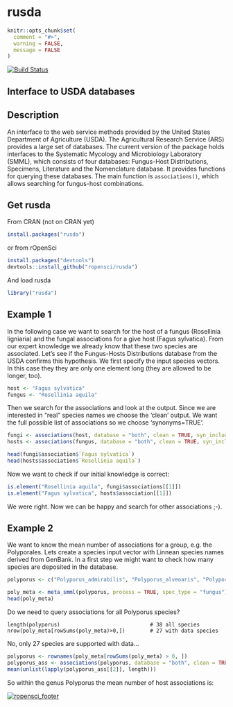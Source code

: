 rusda
=======

```r
knitr::opts_chunk$set(
  comment = "#>",
  warning = FALSE,
  message = FALSE
)
```

[![Build Status](https://api.travis-ci.org/ropensci/rusda.png)](https://travis-ci.org/ropensci/rusda)

## Interface to USDA databases

## Description

An interface to the web service methods provided by the United States Department of Agriculture (USDA). The Agricultural Research Service (ARS) provides a large set of databases. The current version of the package holds interfaces to the Systematic Mycology and Microbiology Laboratory (SMML), which consists of four databases: Fungus-Host Distributions, Specimens, Literature and the Nomenclature database. It provides functions for querying these databases. The main function is `associations()`, which allows searching for fungus-host combinations.

## Get rusda

From CRAN (not on CRAN yet)

```r
install.packages("rusda")
```

or from rOpenSci

```r
install.packages("devtools")
devtools::install_github("ropensci/rusda")
```

And load rusda

```r
library("rusda")
```

## Example 1
In the following case we want to search for the host of a fungus (Rosellinia ligniaria) and the fungal associations for a give host (Fagus sylvatica). From our expert knowledge we already know that these two species are associated. Let's see if the Fungus-Hosts Distributions database from the USDA confirms this hypothesis.
We first specify the input species vectors. In this case they they are only one element long (they are allowed to be longer, too).

```r
host <- "Fagus sylvatica"
fungus <- "Rosellinia aquila"
```

Then we search for the associations and look at the output. Since we are interested in "real" species names we choose the 'clean' output. We want the full possible list of associations so we choose 'synonyms=TRUE'.

```r
fungi <- associations(host, database = "both", clean = TRUE, syn_include = TRUE, spec_type = "plant", process = TRUE)
hosts <- associations(fungus, database = "both", clean = TRUE, syn_include = TRUE, spec_type = "fungus", process = TRUE)

head(fungi$association$`Fagus sylvatica`)
head(hosts$association$`Rosellinia aquila`)
```

Now we want to check if our initial knowledge is correct:

```r
is.element("Rosellinia aquila", fungi$associations[[1]])
is.element("Fagus sylvatica", hosts$association[[1]])
```

We were right. Now we can be happy and search for other associations ;-).

## Example 2
We want to know the mean number of associations for a group, e.g. the Polyporales. Lets create a species input vector with Linnean species names derived from GenBank. In a first step we might want to check how many species are deposited in the database.

```r
polyporus <- c("Polyporus_admirabilis", "Polyporus_alveoaris", "Polyporus_americanus", "Polyporus_arcularius", "Polyporus_brumalis", "Polyporus_chozeniae", "Polyporus_ciliatus", "Polyporus_corylinus", "Polyporus_craterellus", "Polyporus_dictyopus", "Polyporus_favescens", "Polyporus_fraxineus", "Polyporus_gayanus", "Polyporus_grammocephalus", "Polyporus_guianensis", "Polyporus_lepideus", "Polyporus_leprieurii", "Polyporus_leptocephalus", "Polyporus_longiporus", "Polyporus_melanopus", "Polyporus_meridionalis", "Polyporus_pinsitus", "Polyporus_pseudobetulinus", "Polyporus_radicatus", "Polyporus_rhizophilus", "Polyporus_squamosus", "Polyporus_squamulosus", "Polyporus_submelanopus", "Polyporus_subvarius", "Polyporus_tenuiculus", "Polyporus_tessellatus", "Polyporus_tricholoma", "Polyporus_tuberaster", "Polyporus_tubiformis", "Polyporus_udus", "Polyporus_umbellatus", "Polyporus_varius", "Polyporus_virgatus")

poly_meta <- meta_smml(polyporus, process = TRUE, spec_type = "fungus")
head(poly_meta)
```

Do we need to query associations for all Polyporus species?

```
length(polyporus)                             # 38 all species
nrow(poly_meta[rowSums(poly_meta)>0,])        # 27 with data species
```

No, only 27 species are supported with data...

```r
polyporus <- rownames(poly_meta[rowSums(poly_meta) > 0, ])
polyporus_ass <- associations(polyporus, database = "both", clean = TRUE, syn_include = TRUE, spec_type = "fungus", process = TRUE)
mean(unlist(lapply(polyporus_ass[[2]], length)))
```

So within the genus Polyporus the mean number of host associations is:

[![ropensci_footer](http://ropensci.org/public_images/github_footer.png)](http://ropensci.org)
